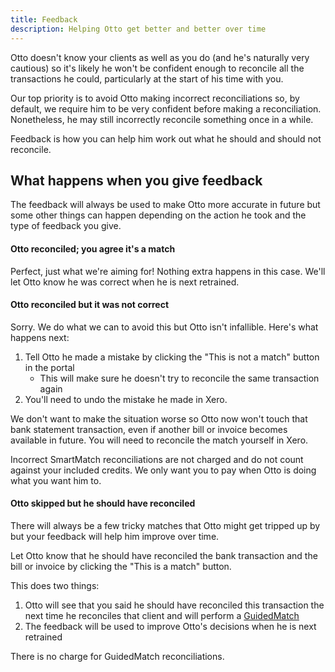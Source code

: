 ```yaml
---
title: Feedback
description: Helping Otto get better and better over time
---
```



Otto doesn't know your clients as well as you do (and he's naturally very cautious) so it's likely he won't be confident enough to reconcile all the transactions he could, particularly at the start of his time with you.

Our top priority is to avoid Otto making incorrect reconciliations so, by default, we require him to be very confident before making a reconciliation. Nonetheless, he may still incorrectly reconcile something once in a while.

Feedback is how you can help him work out what he should and should not reconcile.

## What happens when you give feedback
The feedback will always be used to make Otto more accurate in future but some other things can happen depending on the action he took and the type of feedback you give.

#### Otto reconciled; you agree it's a match
Perfect, just what we're aiming for! Nothing extra happens in this case. We'll let Otto know he was correct when he is next retrained.

#### Otto reconciled but it was not correct
Sorry. We do what we can to avoid this but Otto isn't infallible. Here's what happens next:

1. Tell Otto he made a mistake by clicking the "This is not a match" button in the portal
   - This will make sure he doesn't try to reconcile the same transaction again
2. You'll need to undo the mistake he made in Xero.

We don't want to make the situation worse so Otto now won't touch that bank statement transaction, even if another bill or invoice becomes available in future. You will need to reconcile the match yourself in Xero.

<Aside>
    Incorrect SmartMatch reconciliations are not charged and do not count against your included credits. We only want
    you to pay when Otto is doing what you want him to.
</Aside>

#### Otto skipped but he should have reconciled
There will always be a few tricky matches that Otto might get tripped up by but your feedback will help him improve over time.

Let Otto know that he should have reconciled the bank transaction and the bill or invoice by clicking the "This is a match" button.

This does two things:
1. Otto will see that you said he should have reconciled this transaction the next time he reconciles that client and will perform a [GuidedMatch](../guidedmatch)
2. The feedback will be used to improve Otto's decisions when he is next retrained

<Aside>
    There is no charge for GuidedMatch reconciliations.
</Aside>
